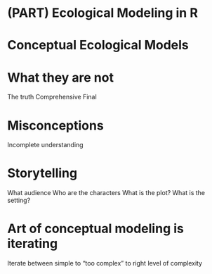 # (PART) Ecological Modeling in R {-} 

# Conceptual Ecological Models





# What they are not
The truth
Comprehensive
Final

# Misconceptions
Incomplete understanding

# Storytelling
What audience
Who are the characters
What is the plot?
What is the setting?

# Art of conceptual modeling is iterating
Iterate between simple to "too complex" to right level of complexity

